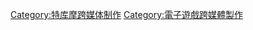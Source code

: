 {{cat main}}

{{DEFAULTSORT:Dead or Alive}}
[[Category:特库摩跨媒体制作|Category:特库摩跨媒体制作]]
[[Category:電子遊戲跨媒體製作|Category:電子遊戲跨媒體製作]]